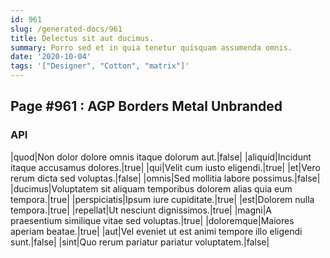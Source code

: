 ```yaml
---
id: 961
slug: /generated-docs/961
title: Delectus sit aut ducimus.
summary: Porro sed et in quia tenetur quisquam assumenda omnis.
date: '2020-10-04'
tags: '["Designer", "Cotton", "matrix"]'
---
```


## Page #961 : AGP Borders Metal Unbranded
### API

|quod|Non dolor dolore omnis itaque dolorum aut.|false|
|aliquid|Incidunt itaque accusamus dolores.|true|
|qui|Velit cum iusto eligendi.|true|
|et|Vero rerum dicta sed voluptas.|false|
|omnis|Sed mollitia labore possimus.|false|
|ducimus|Voluptatem sit aliquam temporibus dolorem alias quia eum tempora.|true|
|perspiciatis|Ipsum iure cupiditate.|true|
|est|Dolorem nulla tempora.|true|
|repellat|Ut nesciunt dignissimos.|true|
|magni|A praesentium similique vitae sed voluptas.|true|
|doloremque|Maiores aperiam beatae.|true|
|aut|Vel eveniet ut est animi tempore illo eligendi sunt.|false|
|sint|Quo rerum pariatur pariatur voluptatem.|false|






